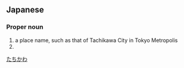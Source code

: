 ==Japanese==
{{ja-kanjitab|たち|かわ|yomi=k}}

===Proper noun===
{{ja-pos|proper|たちかわ}}

# a place name, such as that of Tachikawa City in Tokyo Metropolis
# {{surname|lang=ja|sort=たちかわ}}

[[Category:ja:Cities|たちかわ]]